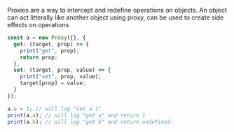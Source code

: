 Proxies are a way to intercept and redefine operations on objects.
An object can act litterally like another object using proxy, can be used to create side effects on operations

```ts
const a = new Proxy({}, {
  get: (target, prop) => {
    print("get", prop);
    return prop;
  },
  set: (target, prop, value) => {
    print("set", prop, value);
    target[prop] = value;
  }
});

a.a = 1; // will log "set a 1"
print(a.a); // will log "get a" and return 1
print(a.b); // will log "get b" and return undefined
```

